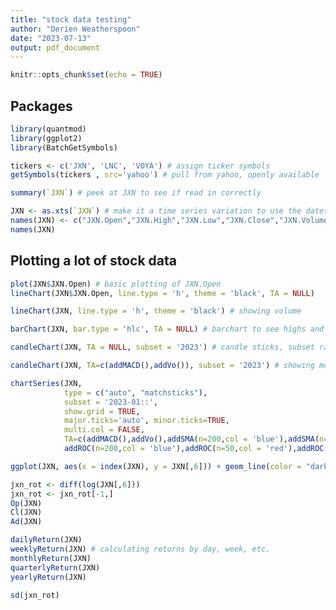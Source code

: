 ```yaml
---
title: "stock data testing"
author: "Derien Weatherspoon"
date: "2023-07-13"
output: pdf_document
---
```


```r
knitr::opts_chunk$set(echo = TRUE)
```

## Packages

```r
library(quantmod)
library(ggplot2)
library(BatchGetSymbols)
```

```r
tickers <- c('JXN', 'LNC', 'VOYA') # assign ticker symbols
getSymbols(tickers , src='yahoo') # pull from yahoo, openly available
```

```r
summary(`JXN`) # peek at JXN to see if read in correctly
```

```r
JXN <- as.xts(`JXN`) # make it a time series variation to use the dates
names(JXN) <- c("JXN.Open","JXN.High","JXN.Low","JXN.Close","JXN.Volume", "JXN.Adjusted") # set vector of names
names(JXN)
```

## Plotting a lot of stock data

```r
plot(JXN$JXN.Open) # basic plotting of JXN.Open
lineChart(JXN$JXN.Open, line.type = 'h', theme = 'black', TA = NULL)
```

```r
lineChart(JXN, line.type = 'h', theme = 'black') # showing volume
```

```r
barChart(JXN, bar.type = 'hlc', TA = NULL) # barchart to see highs and lows for close

candleChart(JXN, TA = NULL, subset = '2023') # candle sticks, subset range from 2021 to 2023
```

```r
candleChart(JXN, TA=c(addMACD(),addVo()), subset = '2023') # showing moving average 
```

```r
chartSeries(JXN, 
            type = c("auto", "matchsticks"), 
            subset = '2023-01::',
            show.grid = TRUE,
            major.ticks='auto', minor.ticks=TRUE,
            multi.col = FALSE,
            TA=c(addMACD(),addVo(),addSMA(n=200,col = 'blue'),addSMA(n=50,col = 'red'),addSMA(n=22,col = 'green'),
            addROC(n=200,col = 'blue'),addROC(n=50,col = 'red'),addROC(n=22,col = 'green'))) # rate of change, volume, moving average.
```

```r
ggplot(JXN, aes(x = index(JXN), y = JXN[,6])) + geom_line(color = "darkred") + ggtitle("JXN Price Plot") + xlab("Date") + ylab("Price") + theme(plot.title = element_text(hjust = 0.5)) + scale_x_date(date_labels = "%b %y" , date_breaks = "4 months") # scale_x_date to change label on dates and data breaks
```

```r
jxn_rot <- diff(log(JXN[,6]))
jxn_rot <- jxn_rot[-1,]
Op(JXN)
Cl(JXN)
Ad(JXN)
```
```r
dailyReturn(JXN)
weeklyReturn(JXN) # calculating returns by day, week, etc.
monthlyReturn(JXN)
quarterlyReturn(JXN)
yearlyReturn(JXN)
```

```r
sd(jxn_rot)
```

